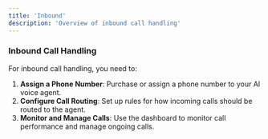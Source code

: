 ```yaml
---
title: 'Inbound'
description: 'Overview of inbound call handling'
---
```




### Inbound Call Handling

For inbound call handling, you need to:

1. **Assign a Phone Number**: Purchase or assign a phone number to your AI voice agent.
2. **Configure Call Routing**: Set up rules for how incoming calls should be routed to the agent.
3. **Monitor and Manage Calls**: Use the dashboard to monitor call performance and manage ongoing calls.
